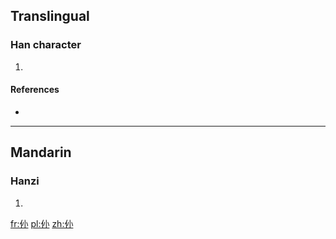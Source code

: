 ==Translingual==

===Han character===
{{Han char|rn=9|rad=人|as=03|sn=5|four=|canj=人火 (OF), XXX人火 (XXXOF)}}

# {{defn|Han|sort=人03}}

====References====
* {{Han ref|kx=0094.051|dkj=00392|hdz=10114.010|uh=4EE6|ud=20198}}

----

==Mandarin==

===Hanzi===
{{cmn-hanzi|pin=[[chào]] ([[chao4]])|wg=ch'ao<sup>4</sup>}}

# {{defn|Mandarin|sort=人03}}

[[fr:仦]]
[[pl:仦]]
[[zh:仦]]